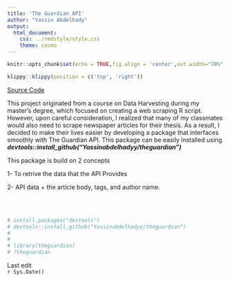---	
title: 'The Guardian API'	
author: "Yassin Abdelhady"	
output:
  html_document: 
    css: ../rmdstyle/style.css
    theme: cosmo
---	




```{r setup, include=FALSE}
knitr::opts_chunk$set(echo = TRUE,fig.align = 'center',out.width="70%",warning=FALSE,comment = NA)
```

```{r klippy, echo=FALSE, include=TRUE}
klippy::klippy(position = c('top', 'right'))
```

<a href="https://github.com/Yassinabdelhadyy/theguardian" class="icon brands fa-github" target="_blank" >Source Code</a>
<!-- <i class="fa fa-github" style="font-size:24px"><a href="https://github.com/Yassinabdelhadyy/theguardian" class="icon brands fa-github" target="_blank" ></i>
<button style="font-size:24px">Button <i class="fa fa-github"></i></button>
<ul class="icons">
<li><a href="https://github.com/Yassinabdelhadyy/theguardian" class="icon brands fa-github" target="_blank" ><span class="label">Source Code</span></a></li>
</ul> -->

This project originated from a course on Data Harvesting during my master's degree, which focused on creating a web scraping R script. 
However, upon careful consideration, I realized that many of my classmates would also need to scrape newspaper articles for their thesis. 
As a result, I decided to make their lives easier by developing a package that interfaces smoothly with The Guardian API. 
This package can be easily installed using ***devtools::install_github("Yassinabdelhadyy/theguardian")*** 

This package is build on 2 concepts

1- To retrive the data that the API Provides

2- API data + the article body, tags, and author name.

<br><br>
```{r}
# install.packages("devtools")
# devtools::install_github("Yassinabdelhadyy/theguardian")
# 
# 
# library(theguardian)
# ?theguardian
```


<footer class = "footer">
Last edit <br> `r Sys.Date()`
</footer>
